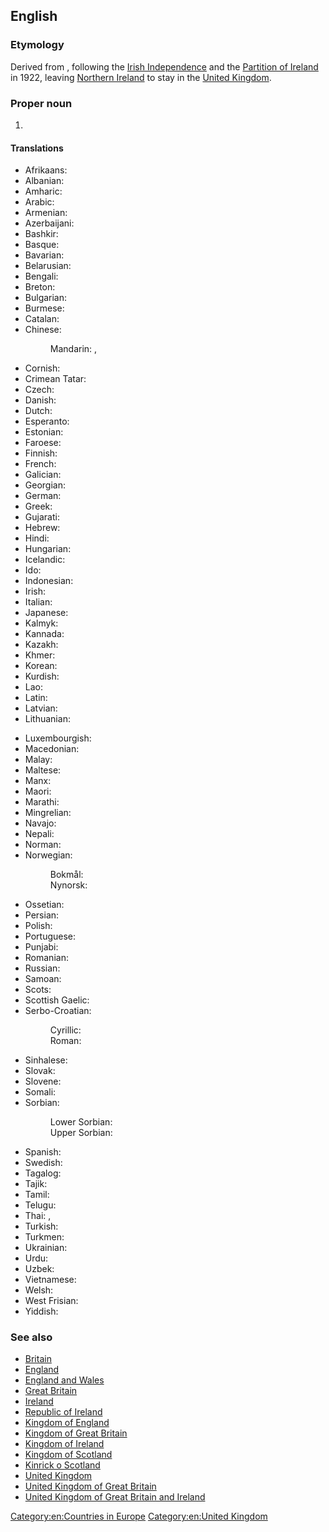 ==English==
{{wikipedia}}

===Etymology===
Derived from {{m|en|United Kingdom of Great Britain and Ireland}}, following the [[w:Irish Free State|Irish Independence]] and the [[w:Partition of Ireland|Partition of Ireland]] in 1922, leaving [[Northern Ireland]] to stay in the [[United Kingdom]].

===Proper noun===
{{en-proper noun|head=[[United Kingdom]] [[of]] [[Great Britain]] [[and]] [[Northern Ireland]]}}

# {{senseid|en|Q145}}{{n-g|The [[official]] name of the [[United Kingdom]] (1927-present).}}

====Translations====
{{trans-top|id=Q145|United Kingdom of Great Britain and Northern Ireland}}
* Afrikaans: {{t|af|Verenigde Koninkryk van Groot-Brittanje en Noord-Ierland}}
* Albanian: {{t|sq|Mbretëria e Bashkuar e Britanisë së Madhe dhe Irlandës së Veriut}}
* Amharic: {{t|am|የታላቋ ብሪታኒያ እና የሰሜን አየርላንድ ንጉዛት ኅብረት}}
* Arabic: {{t|ar|الْمَمْلَكَة الْمُتَّحِدَة لِبِرِيطَانِيَا الْعُظْمَى وَأَيِرْلَنْدَا الشَّمَالِيَّة|tr=al-mamlaka l-muttaḥida li-birīṭāniyā l-ʿuẓmā wa-ʾayirlandā š-šamāliyya}}
* Armenian: {{t|hy|Մեծ Բրիտանիայի և Հյուսիսային Իռլանդիայի Միացյալ Թագավորություն}}
* Azerbaijani: {{t|az|Böyük Britaniya və Şimali İrlandiya Birləşmiş Krallığı}}
* Bashkir: {{t|ba|Бөйөк Британияның һәм Төньяҡ Ирландияның Берләшкән Короллеге}}
* Basque: {{t|eu|Britainia Handia eta Ipar Irlandako Erresuma Batua}}
* Bavarian: {{t|bar|Vareinigts Kinireich vó Großbritannien und Nordirland}}
* Belarusian: {{t|be|Злу́чанае Карале́ўства Вялі́кабрыта́ніі і Паўно́чнай Ірла́ндыі|n}}
* Bengali: {{t|bn|গ্রেইট ব্রিটেন এবং উত্তর আয়ারল্যাণ্ডের যুক্তরাজ্য}}
* Breton: {{t|br|Rouantelezh-Unanet Breizh-Veur ha Norzhiwerzhon}}
* Bulgarian: {{t|bg|Обединено кралство Великобритания и Северна Ирландия|n}}
* Burmese: {{t|my|ယူနိုက်တက် ကင်းဒမ်းအော့ဖ် ဂရိတ်ဗြိတိန်နှင့် မြောက်အိုင်ယာလန်}}
* Catalan: {{t|ca|Regne Unit de Gran Bretanya i Irlanda del Nord}}
* Chinese:
*: Mandarin: {{t|cmn|大不列顛及北愛爾蘭聯合王國}}, {{t|cmn|大不列颠及北爱尔兰联合王国|tr=Dàbùlièdiān jí Běi-Ài'ěrlán Liánhé Wángguó}}
* Cornish: {{t|kw|Ruwvaneth Unys Breten Veur ha Wordhon Gledh}}
* Crimean Tatar: {{t|crh|Büyük Britaniya ve Şimaliy İrlandiya Qоşma Qırallığı}}
* Czech: {{t+|cs|Spojené království Velké Británie a Severního Irska|n}}
* Danish: {{t|da|Det Forenede Kongerige Storbritannien og Nordirland|n}}
* Dutch: {{t|nl|Verenigd Koninkrijk van Groot-Brittannië en Noord-Ierland|n}}
* Esperanto: {{t|eo|Unuiĝinta Regno}}
* Estonian: {{t|et|Suurbritannia ja Põhja-Iiri Ühendkuningriik}}
* Faroese: {{t|fo|Sameinda kongsríkið Stórabretland og Norðurírland|n}}
* Finnish: {{t+|fi|Ison-Britannian ja Pohjois-Irlannin yhdistynyt kuningaskunta}}
* French: {{t+|fr|Royaume-Uni de Grande-Bretagne et d’Irlande du Nord|m}}
* Galician: {{t|gl|Reino Unido de Gran Bretaña e Irlanda do Norte}}
* Georgian: {{t|ka|დიდი ბრიტანეთისა და ჩრდილოეთ ირლანდიის გაერთიანებული სამეფო}}
* German: {{t+|de|Vereinigtes Königreich Großbritannien und Nordirland|n}}
* Greek: {{t|el|Ηνωμένο Βασίλειο της Μεγάλης Βρετανίας και της Βορείου Ιρλανδίας|n}}
* Gujarati: {{t|gu|યુનાઇટેડ કિંગડમ ઓફ ગ્રેટ બ્રિટન અને ઉત્તરીય આયર્લેન્ડ}}
* Hebrew: {{t|he|הַמַּמְלָכָה הַמְאוּחֶדֶת שֶׁל בְּרִיטַנְיָה הַגְּדוֹלָה וּצְפוֹן אִירְלַנְד|tr=ha-mamlakha ha-me'ukhedet shel britanya ha-g'dola u-ts'fon 'irland}}
* Hindi: {{t|hi|बृहद् ब्रिटेन और उत्तरी आयरलैण्ड का यूनाईटेड किंगडम}}
* Hungarian: {{t+|hu|Nagy-Britannia és Észak-Írország Egyesült Királysága}}
* Icelandic: {{t|is|Hið sameinaða konungsríki Stóra-Bretlands og Norður-Írlands}}
* Ido: {{t+|io|Unionita Rejio}}
* Indonesian: {{t|id|Kerajaan Serikat Britania Raya dan Irlandia Utara}}
* Irish: {{t|ga|Ríocht Aontaithe na Breataine Móire agus Thuaisceart Éireann|f}}
* Italian: {{t+|it|Regno Unito di Gran Bretagna e Irlanda del Nord|m}}
* Japanese: {{t|ja|グレートブリテン及び北アイルランド連合王国|tr=Gurēto Buriten oyobi Kita-Airurando rengōōkoku}}
* Kalmyk: {{t|xal|Ик Бритишин болн Ар Гәәлгүдин Ниицәтә Нутг}}
* Kannada: {{t|kn|ಗ್ರೇಟ್ ಬ್ರಿಟನ್ ಹಾಗೂ ಉತ್ತರ ಐರ್ಲೆಂಡ್‌ನ ಯುನೈಟೆಡ್ ಕಿಂಗ್‌ಡಂ}}
* Kazakh: {{t|kk|Ұлыбритания және Солтүстік Ирландия Құрама Патшалығы}}
* Khmer: {{t|km|រាជាណាចក្ររួមនៃសហភាពអង់គ្លេស និង អៀរឡង់ខាងជើង}}
* Korean: {{t|ko|그레이트브리튼 북아일랜드 연합왕국}}
* Kurdish: {{t+|ku|Keyaniya Yekbûyî ya Brîtaniya Mezin û Bakurê Îrlendayê}}
* Lao: {{t|lo|ສະຫະລາຊະອານາຈັກເບຕາຍໃຫຍ່ແລະອຽກລັງເໜືອ}}
* Latin: {{t|la|Coniunctum Britanniae Magnae et Hiberniae Septentrionalis Regnum|n}}
* Latvian: {{t|lv|Lielbritānijas un Ziemeļīrijas Apvienotā Karaliste|f}}
* Lithuanian: {{t+|lt|Jungtinė Didžiosios Britanijos ir Šiaurės Airijos Karalystė|f}}
{{trans-mid}}
* Luxembourgish: {{t|lb|Vereenegt Kinnekräich vu Groussbritannien an Nordirland}}
* Macedonian: {{t|mk|Обеди́нето Кра́лство на Ве́лика Брита́нија и Се́верна И́рска|n}}
* Malay: {{t|ms|Kerajaan Bersatu Britain Raya dan Ireland Utara}}
* Maltese: {{t|mt|Renju Unit tal-Gran Brittanja u l-Irlanda ta' Fuq|m|alt=Ir-Renju Unit tal-Gran Brittanja u l-Irlanda ta' Fuq}}
* Manx: {{t|gv|Reeriaght Unnaneysit ny Bretyn Mooar as Nerin Hwoaie}}
* Maori: {{t|mi|Ko te Kīngatanga Kotahi o Piritene Nui me Airangi ki te Raki}}
* Marathi: {{t|mr|ग्रेट ब्रिटन व उत्तर आयर्लंडचे संयुक्त राजतंत्र}}
* Mingrelian: {{t|xmf|დიდი ბრიტანეთიშ დო ოორუე ირლანდიაშ გოართოიანაფილი ომაფე}}
* Navajo: {{t|nv|Tótaʼ Dineʼé dóó Náhookǫsjí Bitsiighaʼ Łichííʼí Bikéyah Ałhidadiidzooígíí}}
* Nepali: {{t|ne|बेलायत र उत्तरी आयरल्यान्डको संयुक्त अधिराज्य}}
* Norman: {{t|nrf|Rouoyaume Unni d'la Grande Brétangne et d'l'Irlande du Nord|m}}
* Norwegian:
*: Bokmål: {{t|nb|Det forente kongerike Storbritannia og Nord-Irland|n}}
*: Nynorsk: {{t|nn|Det sameinte kongeriket Storbritannia og Nord-Irland|n}}
* Ossetian: {{t|os|Стыр Британи ӕмӕ Цӕгат Ирландийы Иугонд Паддзахад}}
* Persian: {{t|fa|پادشاهی متحد بریتانیای کبیر و ایرلند شمالی|tr=pâdešâhi-ye mottahed-e beritâniyâ-ye kabir va irlând-e šomâli}}
* Polish: {{t+|pl|Zjednoczone Królestwo Wielkiej Brytanii i Irlandii Północnej|n}}
* Portuguese: {{t|pt|Reino Unido da Grã-Bretanha e Irlanda do Norte|m}}
* Punjabi: {{t|pa|ਗਰੇਟ ਬ੍ਰਿਟੇਨ ਅਤੇ ਉੱਤਰੀ ਆਇਰਲੈਂਡ ਦੀ ਸੰਯੁਕਤ ਰਾਜਸ਼ਾਹੀ}}
* Romanian: {{t|ro|Regatul Unit al Marii Britanii și al Irlandei de Nord|n}}
* Russian: {{t+|ru|Соединённое Короле́вство Великобрита́нии и Се́верной Ирла́ндии|n}}
* Samoan: {{t|sm|Iunaite Malo o Peretānia Tele ma Aialani i Matu}}
* Scots: {{t|sco|Unitit Kinrick o Great Breetain an Northren Ireland}}
* Scottish Gaelic: {{t|gd|An Rìoghachd Aonaichte Bhreatainn is Èireann a Tuath|f}}
* Serbo-Croatian:
*: Cyrillic: {{t|sh|Уједињено Краљевство Велике Британије и Северне Ирске|n}}
*: Roman: {{t|sh|Ujedinjeno Kraljevstvo Velike Britanije i Sjeverne Irske|n}}
* Sinhalese: {{t|si|මහා බ්‍රිතාන්‍ය හා උතුරු අයර්ලන්ත එක්සත් රාජධානිය|sc=Sinh}}
* Slovak: {{t+|sk|Spojené kráľovstvo Veľkej Británie a Severného Írska|n}}
* Slovene: {{t|sl|Združeno kraljestvo Velike Britanije in Severne Irske|n}}
* Somali: {{t|so|Midowga boqortooyada Britan iyo woqooyiga Ireland}}
* Sorbian:
*: Lower Sorbian: {{t|dsb|Zjadnośone kralojstwo Wjelikeje Britaniskeje a Pódpołnocneje Irskeje|n}}
*: Upper Sorbian: {{t|hsb|Zjednoćene kralestwo Wulkobritaniskeje a Sewjerneje Irskeje|n}}
* Spanish: {{t|es|Reino Unido de Gran Bretaña e Irlanda del Norte|m}}
* Swedish: {{t+|sv|Förenade konungariket Storbritannien och Nordirland}}
* Tagalog: {{t|tl|United Kingdom ng Gran Britanya at Hilagang Ireland}}
* Tajik: {{t|tg|Подшоҳии Муттаҳидаи Британияи Кабир ва Ирландияи Шимолӣ}}
* Tamil: {{t|ta|பெரிய பிரித்தானியா மற்றும் வட அயர்லாந்தின் ஐக்கிய இராச்சியம்}}
* Telugu: {{t|te|యునైటెడ్ కింగ్‌డమ్ ఆఫ్ గ్రేట్ బ్రిటన్ మరియు దక్షిణ ఐర్లాండ్}}
* Thai: {{t|th|สหราชอาณาจักรบริเตนใหญ่และไอร์แลนด์เหนือ}}, {{t|th|สหราชอาณาจักรเกรตบริเตนและนอร์เทิร์นไอร์แลนด์}}
* Turkish: {{t+|tr|Büyük Britanya ve Kuzey İrlanda Birleşik Krallığı}}
* Turkmen: {{t|tk|Beýik Britaniýanyň we Demirgazyk Irlandiýanyň Birleşen Patyşalygy}}
* Ukrainian: {{t|uk|Сполу́чене Королі́вство Вели́кої Брита́нії та Півні́чної Ірла́ндії|n}}
* Urdu: {{t|ur|متحدہ مملکتِ برطانیہ کبیر و شمالی آئر لینڈ|tr=mamlakat muttahida bartânia kabir va šomali ayrland}}
* Uzbek: {{t|uz|Buyuk Britaniya va Shimoliy Irlandiya Birlashgan Qirolligi}}
* Vietnamese: {{t|vi|Vương quốc Liên hiệp Anh và Bắc Ireland}}
* Welsh: {{t|cy|Teyrnas Unedig Prydain Fawr a Gogledd Iwerddon|f}}
* West Frisian: {{t|fy|Feriene Keninkryk fan Grut-Brittanje en Noard-Ierlân}}
* Yiddish: {{t|yi|דאָס פֿאַראייניקטע קיניגרײַך פֿון גרויסבריטאַניע און צפֿון אירלאַנד|n|tr=dos fareynikte kinigraykh fun groysbritanye un tsofn irland}}
{{trans-bottom}}

===See also===
* [[Britain]]
* [[England]]
* [[England and Wales]]
* [[Great Britain]]
* [[Ireland]]
* [[Republic of Ireland]]
* [[Kingdom of England]]
* [[Kingdom of Great Britain]]
* [[Kingdom of Ireland]]
* [[Kingdom of Scotland]]
* [[Kinrick o Scotland]]
* [[United Kingdom]]
* [[United Kingdom of Great Britain]]
* [[United Kingdom of Great Britain and Ireland]]

[[Category:en:Countries in Europe]]
[[Category:en:United Kingdom]]